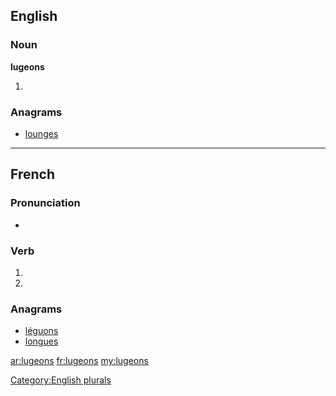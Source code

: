 ==English==

===Noun===
'''lugeons'''

# {{plural of|[[lugeon]]}}

===Anagrams===
* [[lounges#English|lounges]]

[[Category:English plurals]]

----

==French==

===Pronunciation===
* {{IPA|lang=fr|/ly.ʒɔ̃/}}

===Verb===
{{fr-verb-form}}

# {{conjugation of|luger||1|p|pres|ind|lang=fr}}
# {{conjugation of|luger||1|p|imp|lang=fr}}

===Anagrams===
* [[léguons#French|léguons]]
* [[longues#French|longues]]

[[ar:lugeons]]
[[fr:lugeons]]
[[my:lugeons]]